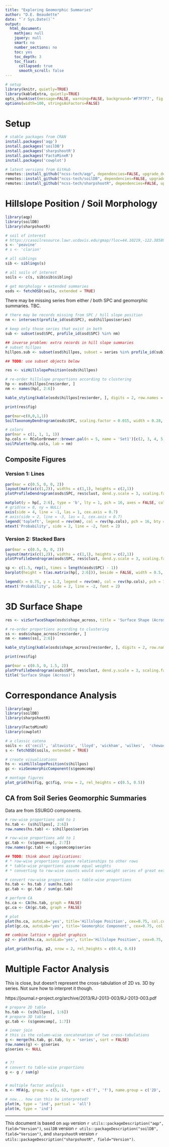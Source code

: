 ```yaml
---
title: "Exploring Geomorphic Summaries"
author: "D.E. Beaudette"
date: "`r Sys.Date()`"
output:
  html_document:
    mathjax: null
    jquery: null
    smart: no
    number_sections: no
    toc: yes
    toc_depth: 3
    toc_float:
      collapsed: true
      smooth_scroll: false
---
```



```r
# setup
library(knitr, quietly=TRUE)
library(kableExtra, quietly=TRUE)
opts_chunk$set(message=FALSE, warning=FALSE, background='#F7F7F7', fig.align='center', fig.retina = 1, dev='png', tidy=FALSE, verbose=FALSE)
options(width=100, stringsAsFactors=FALSE)
```

# Setup
```r
# stable packages from CRAN
install.packages('aqp')
install.packages('soilDB')
install.packages('sharpshootR')
install.packages('FactoMineR')
install.packages('cowplot')

# latest versions from GitHub
remotes::install_github("ncss-tech/aqp", dependencies=FALSE, upgrade_dependencies=FALSE)
remotes::install_github("ncss-tech/soilDB", dependencies=FALSE, upgrade_dependencies=FALSE)
remotes::install_github("ncss-tech/sharpshootR", dependencies=FALSE, upgrade_dependencies=FALSE)
```



# Hillslope Position / Soil Morphology
```r
library(aqp)
library(soilDB)
library(sharpshootR)

# soil of interest
# https://casoilresource.lawr.ucdavis.edu/gmap/?loc=44.10219,-122.38589,z14
s <- 'peavine'
# s <- 'clarion'

# all siblings
sib <- siblings(s)

# all soils of interest
soils <- c(s, sib$sib$sibling)

# get morphology + extended summaries
osds <- fetchOSD(soils, extended = TRUE)
```



There may be missing series from either / both SPC and geomorphic summaries. TBC.
```r
# there may be records missing from SPC / hill slope position
nm <- intersect(profile_id(osd$SPC), osd$hillpos$series)

# keep only those series that exist in both
sub <- subset(osd$SPC, profile_id(osd$SPC) %in% nm)

## inverse problem: extra records in hill slope summaries
# subset hillpos
hillpos.sub <- subset(osd$hillpos, subset = series %in% profile_id(sub))

## TODO: use subset objects below
```


```r
res <- vizHillslopePosition(osds$hillpos)

# re-order hillslope proportions according to clustering
hp <- osds$hillpos[res$order, ]
nm <- names(hp[, 2:6])
```

```r
kable_styling(kable(osds$hillpos[res$order, ], digits = 2, row.names = FALSE, format = 'html'), font_size = 10, full_width = FALSE)
```

```r
print(res$fig)
```

```r
par(mar=c(0,0,1,1))
SoilTaxonomyDendrogram(osds$SPC, scaling.factor = 0.015, width = 0.28, name.style = 'center-center')
```

```r
# colors
par(mar = c(1, 1, 1, 1))
hp.cols <- RColorBrewer::brewer.pal(n = 5, name = 'Set1')[c(2, 3, 4, 5, 1)]
soilPalette(hp.cols, lab = nm)
```

## Composite Figures

### Version 1: Lines
```r
par(mar = c(0.5, 0, 0, 2))
layout(matrix(c(1,2)), widths = c(1,1), heights = c(2,1))
plotProfileDendrogram(osds$SPC, res$clust, dend.y.scale = 3, scaling.factor = 0.012, y.offset = 0.2, width = 0.32, name.style = 'center-center', cex.names = 0.7, shrink = TRUE, cex.id = 0.55)

matplot(y = hp[, 2:6], type = 'b', lty = 1, pch = 16, axes = FALSE, col = hp.cols, xlab = '', ylab = '', xlim = c(0.5, length(osds$SPC) + 1))
# grid(nx = 0, ny = NULL)
axis(side = 4, line = -1, las = 1, cex.axis = 0.7)
# axis(side = 2, line = -3, las = 1, cex.axis = 0.7)
legend('topleft', legend = rev(nm), col = rev(hp.cols), pch = 16, bty = 'n', cex = 0.8, pt.cex = 2, horiz = TRUE, inset = c(0.01, 0.01))
mtext('Probability', side = 2, line = -2, font = 2)
```


### Version 2: Stacked Bars
```r
par(mar = c(0.5, 0, 0, 2))
layout(matrix(c(1,2)), widths = c(1,1), heights = c(2,1))
plotProfileDendrogram(osds$SPC, res$clust, dend.y.scale = 3, scaling.factor = 0.012, y.offset = 0.2, width = 0.32, name.style = 'center-center', cex.names = 0.7, shrink = TRUE, cex.id = 0.55)

sp <- c(1.5, rep(1, times = length(osds$SPC) - 1))
barplot(height = t(as.matrix(hp[, 2:6])), beside = FALSE, width = 0.5, space = sp, col = hp.cols,  axes = FALSE, xlab = '', ylab = '', xlim = c(0.5, length(osds$SPC) + 1), ylim = c(0, 1.2))

legend(x = 0.75, y = 1.2, legend = rev(nm), col = rev(hp.cols), pch = 15, bty = 'n', cex = 0.8, pt.cex = 1.25, horiz = TRUE)
mtext('Probability', side = 2, line = -2, font = 2)

```


# 3D Surface Shape
```r
res <- vizSurfaceShape(osds$shape_across, title = 'Surface Shape (Across)')

# re-order proportions according to clustering
ss <- osds$shape_across[res$order, ]
nm <- names(ss[, 2:6])
```

```r
kable_styling(kable(osds$shape_across[res$order, ], digits = 2, row.names = FALSE, format = 'html'), font_size = 10, full_width = FALSE)
```

```r
print(res$fig)
```

```r
par(mar = c(0.5, 0, 1.5, 2))
plotProfileDendrogram(osds$SPC, res$clust, dend.y.scale = 3, scaling.factor = 0.012, y.offset = 0.2, width = 0.32, name.style = 'center-center', cex.names = 0.7, shrink = TRUE, cex.id = 0.55)
title('Surface Shape (Across)')
```


# Correspondance Analysis
```r
library(aqp)
library(soilDB)
library(sharpshootR)

library(FactoMineR)
library(cowplot)

# a classic catena
soils <- c('cecil', 'altavista', 'lloyd', 'wickham', 'wilkes',  'chewacla', 'congaree')
s <- fetchOSD(soils, extended = TRUE)

# create visualizations
hs <- vizHillslopePosition(s$hillpos)
gc <- vizGeomorphicComponent(s$geomcomp)
```

```r
# montage figures
plot_grid(hs$fig, gc$fig, nrow = 2, rel_heights = c(0.5, 0.5))
```

## CA from Soil Series Geomorphic Summaries
Data are from SSURGO components.
```r
# row-wise proportions add to 1
hs.tab <- (s$hillpos[, 2:6])
row.names(hs.tab) <- s$hillpos$series

# row-wise proportions add to 1
gc.tab <- (s$geomcomp[, 2:7])
row.names(gc.tab) <- s$geomcomp$series

## TODO: think about implications:
# * row-wise proportions ignore relationships to other rows
# * table-wise proportions assume equal weights
# * converting to row-wise counts would over-weight series of great extent

# convert row-wise proportions -> table-wise proportions
hs.tab <- hs.tab / sum(hs.tab)
gc.tab <- gc.tab / sum(gc.tab)

# perform CA
hs.ca <- CA(hs.tab, graph = FALSE)
gc.ca <- CA(gc.tab, graph = FALSE)
```

```r
# plot
plot(hs.ca, autoLab='yes', title='Hillslope Position', cex=0.75, col.col='firebrick', col.row='royalblue')
plot(gc.ca, autoLab='yes', title='Geomorphic Component', cex=0.75, col.col='firebrick', col.row='royalblue')
```

```r
## combine lattice + ggplot graphics
p2 <- plot(hs.ca, autoLab='yes', title='Hillslope Position', cex=0.75, col.col='firebrick', col.row='royalblue')

plot_grid(hs$fig, p2, nrow = 2, rel_heights = c(0.4, 0.6))
```



# Multiple Factor Analysis
This is close, but doesn't represent the cross-tabulation of 2D vs. 3D by series. Not sure how to interpret it though. 

https://journal.r-project.org/archive/2013/RJ-2013-003/RJ-2013-003.pdf
```r

# prepare 2D table
hs.tab <- (s$hillpos[, 1:6])
# prepare 3D table
gc.tab <- (s$geomcomp[, 1:7])

# inner join
# this is the column-wise concatenation of two cross-tabulations
g <- merge(hs.tab, gc.tab, by = 'series', sort = FALSE)
row.names(g) <- g$series
g$series <- NULL


# ??
# convert to table-wise proportions
g <- g / sum(g)


# multiple factor analysis
m <- MFA(g, group = c(5, 6), type = c('f', 'f'), name.group = c('2D', '3D'), graph = FALSE)

# now... how can this be interpreted?
plot(m, type = 'ind', partial = 'all')
plot(m, type = 'ind')
```




----------------------------
This document is based on `aqp` version `r utils::packageDescription("aqp", field="Version")`, `soilDB` version `r utils::packageDescription("soilDB", field="Version")`, and `sharpshootR` version `r utils::packageDescription("sharpshootR", field="Version")`.

